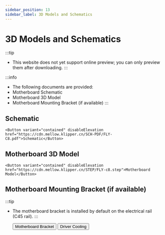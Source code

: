 ```yaml
---
sidebar_position: 13
sidebar_label: 3D Models and Schematics
---
```




# 3D Models and Schematics


:::tip
* This website does not yet support online preview; you can only preview them after downloading.
:::

:::info
* The following documents are provided:
* Motherboard Schematic
* Motherboard 3D Model
* Motherboard Mounting Bracket (if available)
:::

## Schematic

    <Button variant="contained" disableElevation href="https://cdn.mellow.klipper.cn/SCH-PDF/FLY-C8.pdf">Schematic</Button>


## Motherboard 3D Model

    <Button variant="contained" disableElevation href="https://cdn.mellow.klipper.cn/STEP/FLY-c8.step">Motherboard Model</Button>


## Motherboard Mounting Bracket (if available)

:::tip
* The motherboard bracket is installed by default on the electrical rail (C45 rail).
:::

    <Button variant="contained" disableElevation href="https://www.printables.com/model/574200-fly-c8-motherboard-bracket">Motherboard Bracket</Button>
    <Button variant="contained" disableElevation href="https://www.printables.com/model/572887-fly-c8-stepper-driver-fan-duct-5015-qu-dong-san-re">Driver Cooling</Button>